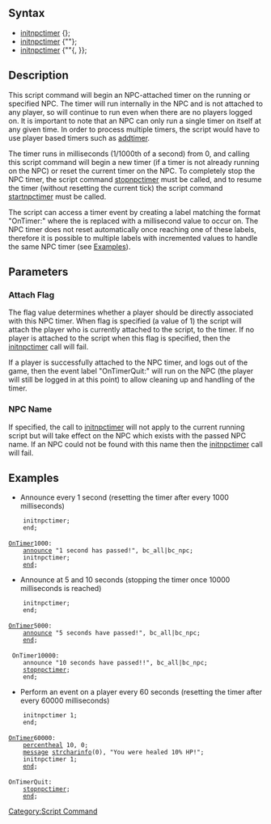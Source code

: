 ==Syntax==
* [[initnpctimer]] {<attach flag>};
* [[initnpctimer]] {"<NPC name>"};
* [[initnpctimer]] {"<NPC name>"{, <attach flag>}};

==Description==

This script command will begin an NPC-attached timer on the running or specified NPC. The timer will run internally in the NPC and is not attached to any player, so will continue to run even when there are no players logged on. It is important to note that an NPC can only run a single timer on itself at any given time. In order to process multiple timers, the script would have to use player based timers such as [[addtimer]].

The timer runs in milliseconds (1/1000th of a second) from 0, and calling this script command will begin a new timer (if a timer is not already running on the NPC) or reset the current timer on the NPC. To completely stop the NPC timer, the script command [[stopnpctimer]] must be called, and to resume the timer (without resetting the current tick) the script command [[startnpctimer]] must be called.

The script can access a timer event by creating a label matching the format "OnTimer<tick>:" where the <tick> is replaced with a millisecond value to occur on. The NPC timer does not reset automatically once reaching one of these labels, therefore it is possible to multiple labels with incremented <tick> values to handle the same NPC timer (see [[#Examples|Examples]]).

==Parameters==
===Attach Flag===

The flag value determines whether a player should be directly associated with this NPC timer. When flag is specified (a value of 1) the script will attach the player who is currently attached to the script, to the timer. If no player is attached to the script when this flag is specified, then the [[initnpctimer]] call will fail.

If a player is successfully attached to the NPC timer, and logs out of the game, then the event label "OnTimerQuit:" will run on the NPC (the player will still be logged in at this point) to allow cleaning up and handling of the timer.

===NPC Name===

If specified, the call to [[initnpctimer]] will not apply to the current running script but will take effect on the NPC which exists with the passed NPC name. If an NPC could not be found with this name then the [[initnpctimer]] call will fail.

==Examples==
* Announce every 1 second (resetting the timer after every 1000 milliseconds)
     initnpctimer;
     end;
 
 [[OnTimer]]1000:
     [[announce]] "1 second has passed!", bc_all|bc_npc;
     initnpctimer;
     [[end]];
* Announce at 5 and 10 seconds (stopping the timer once 10000 milliseconds is reached)
     initnpctimer;
     end;
 
 [[OnTimer]]5000:
     [[announce]] "5 seconds have passed!", bc_all|bc_npc;
     [[end]];
 
  OnTimer10000:
     announce "10 seconds have passed!!", bc_all|bc_npc;
     [[stopnpctimer]];
     end;

* Perform an event on a player every 60 seconds (resetting the timer after every 60000 milliseconds)
     initnpctimer 1;
     end;
 
 [[OnTimer]]60000:
     [[percentheal]] 10, 0;
     [[message]] [[strcharinfo]](0), "You were healed 10% HP!";
     initnpctimer 1;
     [[end]];
 
 OnTimerQuit:
     [[stopnpctimer]];
     [[end]];

[[Category:Script Command]]